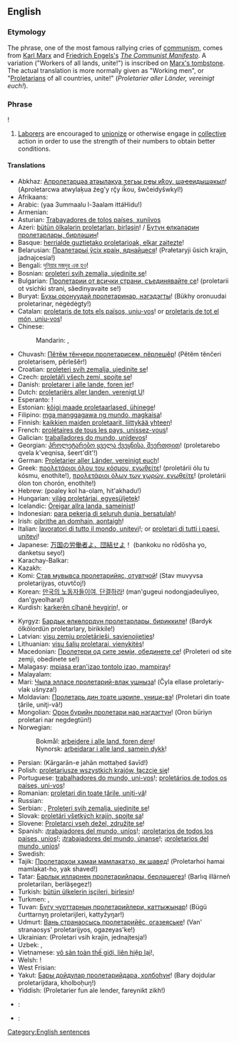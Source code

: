 ==English==

===Etymology===
The phrase, one of the most famous rallying cries of [[communism]], comes from [[w:Karl Marx|Karl Marx]] and [[w:Friedrich Engels|Friedrich Engels's]] ''[[w:The Communist Manifesto|The Communist Manifesto]]''. A variation ("Workers of all lands, unite!") is inscribed on [[:File:KarlMarx_Tomb.JPG|Marx's tombstone]]. The actual translation is more normally given as "Working men", or "[[proletarian|Proletarian]]s of all countries, unite!" (''Proletarier aller Länder, vereinigt euch!'').

===Phrase===
{{wikipedia|Workers of the world, unite!}}
{{head|en|phrase|head=[[worker]]s [[of]] [[the]] [[world]], [[unite]]}}!

# [[laborer|Laborer]]s are encouraged to [[unionize]] or otherwise engage in [[collective]] action in order to use the strength of their numbers to obtain better conditions.

====Translations====
{{trans-top|workers of the world, unite}}
* Abkhaz: [[Апролетарцәа атәылақуа ӡегьы рҿы иҟоу, шәҽеидышәкыл]]! (Aproletarcwa atwylaķua źeg'y rç̆y ik̄ou, šwc̆eidyšwkyl!)
* Afrikaans: {{t-|af|Werknemers van die wêreld, verenig!}}
* Arabic: {{Arab|[[يا عمال العالم اتحدوا]]!}} (yaa 3ummaalu l-3aalam ittáHidu!)
* Armenian: {{t-|hy|Պրոլետարներ բոլոր երկրների, միացեք|alt=Պրոլետարներ բոլոր երկրների, միացե՛ք|tr=Proletarner bolor erkrneri, miac’ek’!}}
* Asturian: [[Trabayadores de tolos países, xuníivos]]
* Azeri: [[bütün ölkələrin proletarları, birləşin]]! / [[Бүтүн өлкәләрин пролетарлары, бирләшин]]!
* Basque: [[herrialde guztietako proletarioak, elkar zaitezte]]!
* Belarusian: [[Пралетарыі ўсіх краін, яднайцеся]]! (Prałetaryji ŭsich krajin, jadnajcesia!)
* Bengali: [[দুনিয়ার মজদুর এক হও]]!
* Bosnian: [[proleteri svih zemalja, ujedinite se]]!
* Bulgarian: [[Пролетарии от всички страни, съединявайте се]]! (proletarii ot vsichki strani, sǎedinyavaite se!)
* Buryat: [[Бүхы оронуудай пролетаринар, нэгэдэгты]]! (Bükhy oronuudai proletarinar, nėgėdėgty!)
* Catalan: [[proletaris de tots els països, uniu-vos]]! or [[proletaris de tot el món, uniu-vos]]!
* Chinese:
*: Mandarin: {{t|cmn|全世界無產者聯合起來|alt=全世界無產者聯合起來！|sc=Hani}}, {{t|cmn|全世界无产者联合起来|alt=全世界无产者联合起来！|tr=quánshìjiè wúchǎnzhě liánhé qǐlái!|sc=Hani}}
* Chuvash: [[Пӗтӗм тӗнчери пролетарисем, пӗрлешӗр]]! (Pĕtĕm tĕnčeri proletarisem, pĕrlešĕr!)
* Croatian: [[proleteri svih zemalja, ujedinite se]]!
* Czech: [[proletáři všech zemí, spojte se]]!
* Danish: [[proletarer i alle lande, foren jer]]!
* Dutch: [[proletariërs aller landen, verenigt U]]!
* Esperanto: {{t-|eo|proletoj de ĉiuj landoj, unuiĝu}}!
* Estonian: [[kõigi maade proletaarlased, ühinege]]!
* Filipino: [[mga manggagawa ng mundo, magkaisa]]!
* Finnish: [[kaikkien maiden proletaarit, liittykää yhteen]]!
* French: [[prolétaires de tous les pays, unissez-vous]]!
* Galician: [[traballadores do mundo, unídevos]]!
* Georgian: [[პროლეტარებო ყველა ქვეყნისა, შეერთდით]]! (proletarebo qvela k'veqnisa, šeert'dit'!)
* German: [[Proletarier aller Länder, vereinigt euch]]!
* Greek: [[προλετάριοι όλου του κόσμου, ενωθείτε]]! (proletárii ólu tu kósmu, enothíte!), [[προλετάριοι όλων των χωρών, ενωθείτε]]! (proletárii ólon ton chorón, enothíte!)
* Hebrew: {{Hebr|[[פועלי כל העולם התאחדו]]!}} (poaley kol ha-olam, hit'akhadu!)
* Hungarian: [[világ proletárjai, egyesüljetek]]!
* Icelandic: [[Öreigar allra landa, sameinist]]!
* Indonesian: [[para pekerja di seluruh dunia, bersatulah]]!
* Irish: [[oibrithe an domhain, aontaigh]]!
* Italian: [[lavoratori di tutto il mondo, unitevi]]!; or [[proletari di tutti i paesi, unitevi]]!
* Japanese: [[万国の労働者よ、団結せよ]]！ (bankoku no rōdōsha yo, danketsu seyo!)
* Karachay-Balkar: {{tø|krc|Бютеу дунияны пролетарлары, бирлешигиз|tr=büteu duniyanı proletarları, birleşigiz|sc=Cyrl}}
* Kazakh: {{t|kk|Барлық елдердің пролетарлары, бірігіңдер|alt=Барлық елдердің пролетарлары, бірігіңдер!|tr=Barlıq elderdiñ proletarları, birigiñder!|sc=Cyrl}}
* Komi: [[Став мувывса пролетарийяс, отувтчой]]! (Stav muvyvsa proletarijyas, otuvtčoj!)
* Korean: [[만국의 노동자들이여, 단결하라]]! (man'gugeui nodongjadeuliyeo, dan'gyeolhara!)
* Kurdish: [[karkerên cîhanê hevgirin]]!, or {{t|ku|کرێکارانی دنیا یه‌کگرن|tr=kirêkaranî dinya yekgirin !|sc=ku-Arab}}
{{trans-mid}}
* Kyrgyz: [[Бардык өлкөлордүн пролетарлары, бириккиле]]! (Bardyk ölkölordün proletarlary, birikkile!)
* Latvian: [[visu zemju proletārieši, savienojieties]]!
* Lithuanian: [[visų šalių proletarai, vienykitės]]!
* Macedonian: [[Пролетери од сите земји, обединете се]]! (Proleteri od site zemji, obedinete se!)
* Malagasy: [[mpiasa eran'izao tontolo izao, mampiray]]!
* Malayalam: {{Mlym|[[സര്‍വ രാജ്യ തൊഴിലാളികളെ സംഘടിക്കുവിന്‍]]}}
* Mari: [[Чыла элласе пролетарий-влак ушныза]]! (Čyla ellase proletariy-vlak ušnyza!)
* Moldavian: [[Пролетарь дин тоате цэриле, уници-вэ]]! (Proletari din toate ţările, uniţi-vă!)
* Mongolian: [[Орон бүрийн пролетари нар нэгдэгтүн]]! (Oron büriyn proletari nar negdegtün!)
* Norwegian:
*: Bokmål: [[arbeidere i alle land, foren dere]]!
*: Nynorsk: [[arbeidarar i alle land, samein dykk]]!
* Persian: {{fa-Arab|[[کارگران جهان متحد شوید]]!}} (Kārgarān-e jahān mottaḥed šavīd!)
* Polish: [[proletariusze wszystkich krajów, łączcie się]]!
* Portuguese: [[trabalhadores do mundo, uni-vos]]!; [[proletários de todos os paí­ses, uni-vos]]!
* Romanian: [[proletari din toate țările, uniți-vă]]!
* Russian: {{t-|ru|Пролетарии всех стран, соединяйтесь|alt=Пролетарии всех стран, соединяйтесь!|tr=Proletárii vsex stran, sojedinjájtes’!}}
* Serbian: {{Cyrl|[[Пролетери свих земаља, уједините се]]!}}, [[Proleteri svih zemalja, ujedinite se]]!
* Slovak: [[proletári všetkých krajín, spojte sa]]!
* Slovene: [[Proletarci vseh dežel, združite se]]!
* Spanish: {{qualifier|Spain}} ¡[[trabajadores del mundo, uníos]]!; ¡[[proletarios de todos los países, uní­os]]!; {{qualifier|Latin America}} ¡[[trabajadores del mundo, únanse]]!; ¡[[proletarios del mundo, uníos]]!
* Swedish: {{t-|sv|proletärer i alla länder, förena er}}
* Tajik: [[Пролетарҳои ҳамаи мамлакатҳо, як шавед]]! (Proletarhoi hamai mamlakat-ho, yak shaved!)
* Tatar: [[Барлык илләрнең пролетарийлары, берләшегез]]! (Barlıq illärneñ proletariları, berläşegez!)
* Turkish: [[bütün ülkelerin işçileri, birleşin]]!
* Turkmen: {{t-|tk|Ähli ýurtlaryň proletarlary, birleşiň|alt=Ähli ýurtlaryň proletarlary, birleşiň!}}, {{t-|tk|Әхли юртларың пролетарлары, бирлешиң|alt=Әхли юртларың пролетарлары, бирлешиң!|sc=Cyrl}}
* Tuvan: [[Бүгү чурттарның пролетарийлери, каттыжыңар]]! (Bügü čurttarnyŋ proletarijleri, kattyžyŋar!)
* Udmurt: [[Вань странаосысь пролетарийёс, огазеяське]]! (Van' stranaosys' proletarijyos, ogazeyas'ke!)
* Ukrainian: {{Cyrl|[[Пролетарі всіх країн, єднайтеся]]!}} (Proletari vsih krajin, jednajtesja!)
* Uzbek: {{t-|uz|Butun dunyo proletarlari, birlashingiz|alt=Butun dunyo proletarlari, birlashingiz!}}, {{t-|uz|Бутун дунё пролетарлари, бирлашингиз|alt=Бутун дунё пролетарлари, бирлашингиз!|sc=Cyrl}}
* Vietnamese: [[vô sản toàn thế giới, liên hiệp lại]]!, {{t-|vi|Vô sản các nước, đoàn kết lại !}}
* Welsh: {{t|cy|gweithwyr y byd, unwch}}!
* West Frisian: {{t-|fy|arbeiders fan alle lannen, ferien!}}
* Yakut: [[Бары дойдулар пролетарийдара, холбоһуҥ]]! (Bary dojdular proletarijdara, kholboḥuŋ!)
* Yiddish: {{Hebr|[[פראָלעטאריער פון אלע לענדער, פאראייניקט זיך]]!|lang=yi}} (Proletarier fun ale lender, fareynikt zikh!)
{{trans-bottom}}

{{checktrans-top}}
* {{ttbc|hi}}: {{t-|hi|विश्व के कार्यकर्ताओं ने एकजुट हो जाओ|alt=विश्व के कार्यकर्ताओं ने एकजुट हो जाओ!}}
* {{ttbc|th}}: {{t-|th|ชนชั้นกรรมาชีพทั่วโลก จงสามัคคีกัน!|tr=chon chán gammaachêep tûa lôk, jong săamákkee gan!}}
{{trans-bottom}}

[[Category:English sentences]]